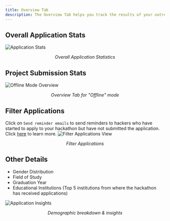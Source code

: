 ```yaml
---
title: Overview Tab
description: The Overview Tab helps you track the results of your outreach efforts by providing application and profile submission metrics for each day.
---
```


## Overall Application Stats

<img src="/assets/image-9.1.png" alt="Application Stats" />
<p align="center"><i>Overall Application Statistics</i></p>

## Project Submission Stats

<img src="/assets/image-9.2.png" alt="Offline Mode Overview" />
<p align="center"><i>Overview Tab for "Offline" mode</i></p>

## Filter Applications

<Callout title="Reminder Emails" type="info">
  Click on <code>Send reminder emails</code> to send reminders to hackers who have started to apply to your hackathon but have not submitted the application.  
  <br />Click <a href="admin.md#make-an-announcement">here</a> to learn more.
</Callout>

<img src="/assets/image-9.3.png" alt="Filter Applications View" />
<p align="center"><i>Filter Applications</i></p>

## Other Details

- Gender Distribution  
- Field of Study  
- Graduation Year  
- Educational Institutions (Top 5 institutions from where the hackathon has received applications)

<img src="/assets/image-9.4.png" alt="Application Insights" />
<p align="center"><i>Demographic breakdown & insights</i></p>